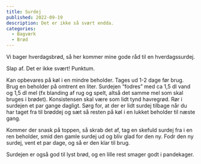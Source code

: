 ```yaml
---
title: Surdej
published: 2022-09-19
description: Det er ikke så svært endda.
categories: 
  - Bagværk
  - Brød
---
```


Vi bager hverdagsbrød, så her kommer mine gode råd til en hverdagssurdej.

Slap af. Det er ikke svært! Punktum.

Kan opbevares på køl i en mindre beholder. Tages ud 1-2 dage før brug. Brug en beholder på omtrent en liter. Surdejen “fodres” med ca 1,5 dl vand og 1,5 dl mel (fx blanding af rug og spelt, altså det samme mel som skal bruges i brødet). Konsistensen skal være som lidt tynd havregrød. Rør i surdejen et par gange dagligt. Sørg for, at der er lidt surdej tilbage når du har taget fra til brøddej og sæt så resten på køl i en lukket beholder til næste gang.

Kommer der snask på toppen, så skrab det af, tag en skefuld surdej fra i en ren beholder, smid den gamle surdej ud og bliv glad for den ny. Fodr den ny surdej, vent et par dage, og så er den klar til brug.

Surdejen er også god til lyst brød, og en lille rest smager godt i pandekager.